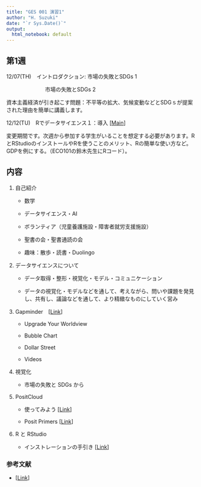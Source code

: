 ```yaml
---
title: "GES 001 演習1"
author: "H. Suzuki"
date: "`r Sys.Date()`"
output:
  html_notebook: default
---
```


## 第1週

12/07(TH)　イントロダクション: 市場の失敗とSDGs 1

　　　　　 　　市場の失敗とSDGs 2

資本主義経済が引き起こす問題：不平等の拡大、気候変動などとSDGｓが提案された理由を簡単に講義します。

12/12(TU)　Rでデータサイエンス１：導入 [[Main](https://ds-sl.github.io/intro2r/ges001/index.html)]

変更期間です。次週から参加する学生がいることを想定する必要があります。RとRStudioのインストールやRを使うことのメリット、Rの簡単な使い方など。GDPを例にする。（ECO101の鈴木先生にRコード）。

## 内容

1.  自己紹介

    -   数学

    -   データサイエンス・AI

    -   ボランティア（児童養護施設・障害者就労支援施設）

    -   聖書の会・聖書通読の会

    -   趣味：散歩・読書・Duolingo

2.  データサイエンスについて

    -   データ取得・整形・視覚化・モデル・コミュニケーション

    -   データの視覚化・モデルなどを通して、考えながら、問いや課題を発見し、共有し、議論などを通して、より精緻なものにしていく営み

3.  Gapminder　[[Link](https://www.gapminder.org)]

    -   Upgrade Your Worldview

    -   Bubble Chart

    -   Dollar Street

    -   Videos

4.  視覚化

    -   市場の失敗と SDGs から

5.  PositCloud

    -   使ってみよう [[Link](https://icu-hsuzuki.github.io/ds4aj/ronrstudio.html#positcloud)]

    -   Posit Primers [[Link](https://posit.cloud/learn/primers)]

6.  R と RStudio

    -   インストレーションの手引き [[Link](https://icu-hsuzuki.github.io/ds4aj/ronrstudio.html#ronrstudio)]

### 参考文献

-   [[Link](index.html#references)]

### 
